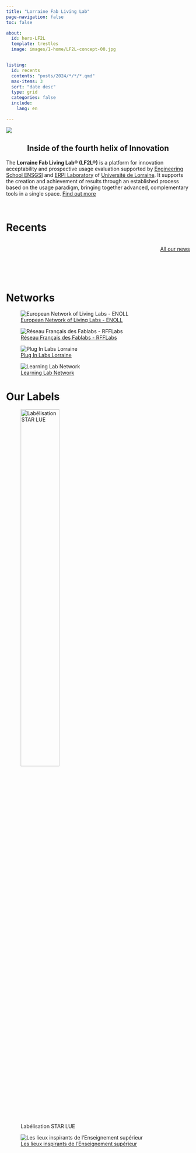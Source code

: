 ```yaml
---
title: "Lorraine Fab Living Lab"
page-navigation: false
toc: false

about:
  id: hero-LF2L  
  template: trestles
  image: images/1-home/LF2L-concept-00.jpg


listing:
  id: recents
  contents: "posts/2024/*/*/*.qmd"
  max-items: 3
  sort: "date desc"
  type: grid
  categories: false
  include:
    lang: en

---
```



:::{.column-body-outset}
![](images/1-home/Logo-LF2L.jpg)
:::




:::{#hero-LF2L}

## Inside of the fourth helix of Innovation {style="text-align:center"}

The **Lorraine Fab Living Lab® (LF2L®)** is a platform for innovation acceptability and prospective usage evaluation
supported by [Engineering School ENSGSI](https://ensgsi.univ-lorraine.fr/) and [ERPI Laboratory](https://erpi.univ-lorraine.fr/) of [Université de Lorraine](https://www.univ-lorraine.fr/). 
It supports the creation and achievement of results through an established process based on the usage paradigm, bringing together advanced, complementary tools in a single space.  [Find out more](/about.html){.btn .btn-primary .btn role="button" data-toggle="tooltip" title="Here's a tooltip" }

::: {layout-nrow=1}
![[](https://ensgsi.univ-lorraine.fr/) ](images/logos/ENSGSI-Horizontal.png)

![[](https://erpi.univ-lorraine.fr/)](images/logos/ERPI-Horizontal.svg)
:::

:::



# Recents {.center}

::: {#recents}
:::


:::{style="display: flex; justify-content: right; height: 100px;"}
[All our news](/blog/){.btn .btn-primary .btn-lg role="button" data-toggle="tooltip" title="Actualité" }
:::


# Networks


::: {layout-nrow=1}
![[European Network of Living Labs - ENOLL](https://enoll.org/) ](images/logos/ENOLL.svg)

![[Réseau Français des Fablabs - RFFLabs](https://rfflabs.fr/)](images/logos/RFF.svg)

![[Plug In Labs Lorraine](https://pluginlabs.univ-lorraine.fr/fiche/lorraine-fab-living-lab/)](images/logos/pil.svg)


![[Learning Lab Network](https://www.learninglab-network.com/espace/lorraine-fab-living-lab/)](images/logos/ll.svg)

:::




# Our Labels

::: {layout=[50,50] }
![Labélisation STAR LUE](images/logos/logo_infra_2024.png){width="50%"}

![[Les lieux inspirants de l'Enseignement supérieur](https://inspiration.dgesip.fr/Espaces/Lieu/WuMr6/)](images/logos/MESR.svg)
:::

